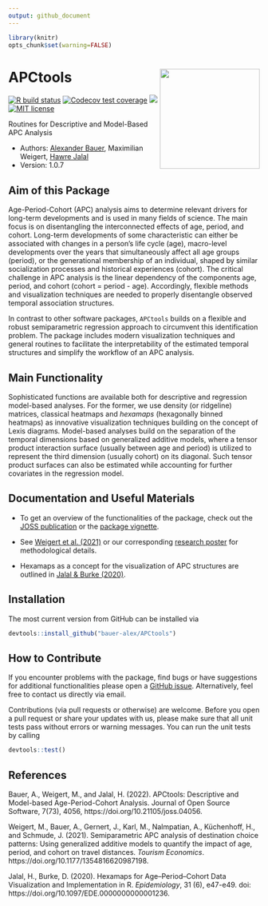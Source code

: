```yaml
---
output: github_document
---
```


```r
library(knitr)
opts_chunk$set(warning=FALSE)
```

# APCtools <img src="man/figures/hex-sticker/hex-sticker.svg" align="right" width="200"/>

<!-- badges: start -->
[![R build status](https://github.com/bauer-alex/APCtools/workflows/R-CMD-check/badge.svg)](https://github.com/bauer-alex/APCtools/actions)
[![Codecov test coverage](https://codecov.io/gh/bauer-alex/APCtools/branch/main/graph/badge.svg?token=KrjDYWRi2W)](https://app.codecov.io/gh/bauer-alex/APCtools)
[![](https://cranlogs.r-pkg.org/badges/grand-total/APCtools)](https://cran.r-project.org/package=APCtools)
[![MIT license](https://img.shields.io/badge/license-MIT-brightgreen.svg)](https://opensource.org/licenses/MIT)
<!-- badges: end -->

Routines for Descriptive and Model-Based APC Analysis

* Authors: [Alexander Bauer](https://github.com/bauer-alex), Maximilian Weigert, [Hawre Jalal](https://med.uottawa.ca/epidemiology/people/jalal-hawre)
* Version: 1.0.7


## Aim of this Package

Age-Period-Cohort (APC) analysis aims to determine relevant drivers for
long-term developments and is used in many fields of science.
The main focus is on disentangling the interconnected effects of age, period, and
cohort.
Long-term developments of some characteristic can either be associated
with changes in a person's life cycle (age), macro-level developments over the years
that simultaneously affect all age groups (period), or the generational
membership of an individual, shaped by similar socialization processes and historical experiences
(cohort).
The critical challenge in APC analysis is the linear dependency of the
components age, period, and cohort (cohort = period - age).
Accordingly, flexible methods and visualization techniques are needed to properly
disentangle observed temporal association structures.

In contrast to other software packages, `APCtools` builds on a flexible and robust
semiparametric regression approach to circumvent this identification problem.
The package includes modern visualization techniques and general routines to facilitate
the interpretability of the estimated temporal structures and simplify the workflow
of an APC analysis.


## Main Functionality

Sophisticated functions are available both for descriptive and regression model-based analyses.
For the former, we use density (or ridgeline) matrices, classical heatmaps and
*hexamaps* (hexagonally binned heatmaps) as innovative visualization techniques
building on the concept of Lexis
diagrams. Model-based analyses build on the separation of the temporal dimensions
based on generalized additive models, where a tensor product interaction surface
(usually between age and period) is utilized to represent the third dimension
(usually cohort) on its diagonal. Such tensor product surfaces can also be
estimated while accounting for further covariates in the regression model.

## Documentation and Useful Materials

* To get an overview of the functionalities of the package, check out the
[JOSS publication](https://joss.theoj.org/papers/10.21105/joss.04056) or the
[package vignette](https://bauer-alex.github.io/APCtools/articles/main_functionality.html).

* See [Weigert et al. (2021)](https://doi.org/10.1177/1354816620987198) or
our corresponding [research poster](https://www.researchgate.net/publication/353852226_Visualization_techniques_for_semiparametric_APC_analysis_Using_Generalized_Additive_Models_to_examine_touristic_travel_distances)
for methodological details.
    
* Hexamaps as a concept for the visualization of APC structures are outlined in
[Jalal & Burke (2020)](https://doi.org/10.1097/EDE.0000000000001236).


## Installation

The most current version from GitHub can be installed via
```r
devtools::install_github("bauer-alex/APCtools")
```


## How to Contribute

If you encounter problems with the package, find bugs or have suggestions for
additional functionalities please open a
[GitHub issue](https://github.com/bauer-alex/APCtools/issues).
Alternatively, feel free to contact us directly via email.

Contributions (via pull requests or otherwise) are welcome.
Before you open a pull request or share your updates with us, please make sure
that all unit tests pass without errors or warning messages. You can run the unit
tests by calling
```r
devtools::test()
```

## References

Bauer, A., Weigert, M., and Jalal, H. (2022). APCtools: Descriptive and Model-based Age-Period-Cohort Analysis. Journal of Open Source Software, 7(73), 4056, https://doi.org/10.21105/joss.04056.

Weigert, M., Bauer, A., Gernert, J., Karl, M., Nalmpatian, A., Küchenhoff, H.,
and Schmude, J. (2021). Semiparametric APC analysis of destination choice
patterns: Using generalized additive models to quantify the impact of age,
period, and cohort on travel distances. *Tourism Economics*.
https://doi.org/10.1177/1354816620987198.

Jalal, H., Burke, D. (2020). Hexamaps for Age–Period–Cohort Data Visualization
and Implementation in R. *Epidemiology*, 31 (6), e47-e49. doi: https://doi.org/10.1097/EDE.0000000000001236.
